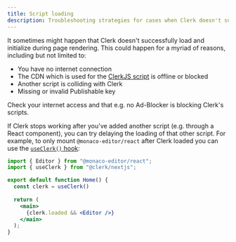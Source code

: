```yaml
---
title: Script loading
description: Troubleshooting strategies for cases when Clerk doesn't successfully load
---
```


It sometimes might happen that Clerk doesn't successfully load and initialize during page rendering. This could happen for a myriad of reasons, including but not limited to:

- You have no internet connection
- The CDN which is used for the [ClerkJS script](/docs/references/javascript/overview#install-clerk-js-as-script) is offline or blocked
- Another script is colliding with Clerk
- Missing or invalid Publishable key

Check your internet access and that e.g. no Ad-Blocker is blocking Clerk's scripts.

If Clerk stops working after you've added another script (e.g. through a React component), you can try delaying the loading of that other script. For example, to only mount `@monaco-editor/react` after Clerk loaded you can use the [`useClerk()` hook](/docs/references/react/use-clerk#use-clerk):

```jsx
import { Editor } from "@monaco-editor/react";
import { useClerk } from "@clerk/nextjs";

export default function Home() {
  const clerk = useClerk()
  
  return (
    <main>
      {clerk.loaded && <Editor />}
    </main>
  );
}
```
